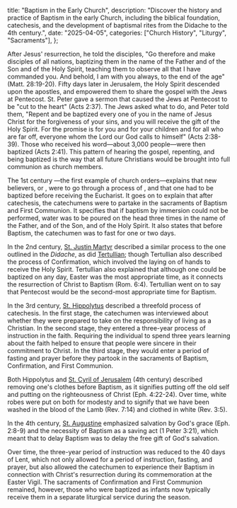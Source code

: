   title: "Baptism in the Early Church",
  description: "Discover the history and practice of Baptism in the early Church, including the biblical foundation, catechesis, and the development of baptismal rites from the Didache to the 4th century.",
  date: "2025-04-05",
  categories: ["Church History", "Liturgy", "Sacraments"],
};

After Jesus' resurrection, he told the disciples, "Go therefore and make disciples of all nations, baptizing them in the name of the Father and of the Son and of the Holy Spirit, teaching them to observe all that I have commanded you. And behold, I am with you always, to the end of the age" (Matt. 28:19-20). Fifty days later in Jerusalem, the Holy Spirit descended upon the apostles, and empowered them to share the gospel with the Jews at Pentecost. St. Peter gave a sermon that caused the Jews at Pentecost to be "cut to the heart" (Acts 2:37). The Jews asked what to do, and Peter told them, "Repent and be baptized every one of you in the name of Jesus Christ for the forgiveness of your sins, and you will receive the gift of the Holy Spirit. For the promise is for you and for your children and for all who are far off, everyone whom the Lord our God calls to himself" (Acts 2:38-39). Those who received his word—about 3,000 people—were then baptized (Acts 2:41). This pattern of hearing the gospel, repenting, and being baptized is the way that all future Christians would be brought into full communion as church members.

The 1st century *<Definition lang="greek" anchor="didakhe" text="Didache" />*—the first example of church orders—explains that new believers, or <Definition lang="greek" anchor="katekhoumenos" text="catechumens" />, were to go through a process of <Definition lang="greek" anchor="katekhesis" text="catechesis" />, and that one had to be baptized before receiving the Eucharist. It goes on to explain that after catechesis, the catechumens were to partake in the sacraments of Baptism and First Communion. It specifies that if baptism by immersion could not be performed, water was to be poured on the head three times in the name of the Father, and of the Son, and of the Holy Spirit. It also states that before Baptism, the catechumen was to fast for one or two days.

In the 2nd century, [St. Justin Martyr](/people/saints/greek-fathers/justin-martyr) described a similar process to the one outlined in the *Didache*, as did [Tertullian](/people/scholars/tertullian); though Tertullian also described the process of Confirmation, which involved the laying on of hands to receive the Holy Spirit. Tertullian also explained that although one could be baptized on any day, Easter was the most appropriate time, as it connects the resurrection of Christ to Baptism (Rom. 6:4). Tertullian went on to say that Pentecost would be the second-most appropriate time for Baptism.

In the 3rd century, [St. Hippolytus](/people/saints/early/hippolytus-of-rome) described a threefold process of catechesis. In the first stage, the catechumen was interviewed about whether they were prepared to take on the responsibility of living as a Christian. In the second stage, they entered a three-year process of instruction in the faith. Requiring the individual to spend three years learning about the faith helped to ensure that people were sincere in their commitment to Christ. In the third stage, they would enter a period of fasting and prayer before they partook in the sacraments of Baptism, Confirmation, and First Communion.

Both Hippolytus and [St. Cyril of Jerusalem](/people/saints/greek-fathers/cyril-of-jerusalem) (4th century) described removing one's clothes before Baptism, as it signifies putting off the old self and putting on the righteousness of Christ (Eph. 4:22-24). Over time, white robes were put on both for modesty and to signify that we have been washed in the blood of the Lamb (Rev. 7:14) and clothed in white (Rev. 3:5).

In the 4th century, [St. Augustine](/people/saints/latin-fathers/augustine-of-hippo) emphasized salvation by God's grace (Eph. 2:8-9) and the necessity of Baptism as a saving act (1 Peter 3:21), which meant that to delay Baptism was to delay the free gift of God's salvation.

Over time, the three-year period of instruction was reduced to the 40 days of Lent, which not only allowed for a period of instruction, fasting, and prayer, but also allowed the catechumen to experience their Baptism in connection with Christ's resurrection during its commemoration at the Easter Vigil. The sacraments of Confirmation and First Communion remained, however, those who were baptized as infants now typically receive them in a separate liturgical service during the <Definition lang="latin" anchor="paschalis" text="Paschal" /> season.
